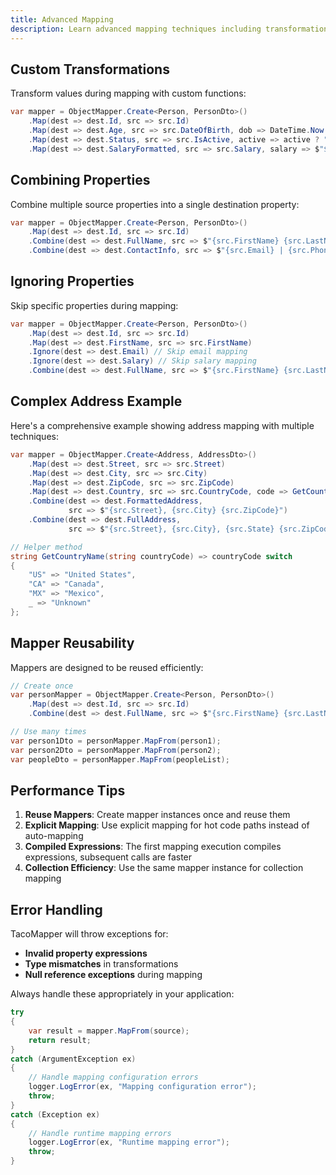 ```yaml
---
title: Advanced Mapping
description: Learn advanced mapping techniques including transformations, combining properties, and ignoring fields.
---
```


## Custom Transformations

Transform values during mapping with custom functions:

```csharp
var mapper = ObjectMapper.Create<Person, PersonDto>()
    .Map(dest => dest.Id, src => src.Id)
    .Map(dest => dest.Age, src => src.DateOfBirth, dob => DateTime.Now.Year - dob.Year)
    .Map(dest => dest.Status, src => src.IsActive, active => active ? "Active" : "Inactive")
    .Map(dest => dest.SalaryFormatted, src => src.Salary, salary => $"${salary:N2}");
```

## Combining Properties

Combine multiple source properties into a single destination property:

```csharp
var mapper = ObjectMapper.Create<Person, PersonDto>()
    .Map(dest => dest.Id, src => src.Id)
    .Combine(dest => dest.FullName, src => $"{src.FirstName} {src.LastName}")
    .Combine(dest => dest.ContactInfo, src => $"{src.Email} | {src.Phone}");
```

## Ignoring Properties

Skip specific properties during mapping:

```csharp
var mapper = ObjectMapper.Create<Person, PersonDto>()
    .Map(dest => dest.Id, src => src.Id)
    .Map(dest => dest.FirstName, src => src.FirstName)
    .Ignore(dest => dest.Email) // Skip email mapping
    .Ignore(dest => dest.Salary) // Skip salary mapping
    .Combine(dest => dest.FullName, src => $"{src.FirstName} {src.LastName}");
```

## Complex Address Example

Here's a comprehensive example showing address mapping with multiple techniques:

```csharp
var mapper = ObjectMapper.Create<Address, AddressDto>()
    .Map(dest => dest.Street, src => src.Street)
    .Map(dest => dest.City, src => src.City)
    .Map(dest => dest.ZipCode, src => src.ZipCode)
    .Map(dest => dest.Country, src => src.CountryCode, code => GetCountryName(code))
    .Combine(dest => dest.FormattedAddress, 
             src => $"{src.Street}, {src.City} {src.ZipCode}")
    .Combine(dest => dest.FullAddress, 
             src => $"{src.Street}, {src.City}, {src.State} {src.ZipCode}, {src.Country}");

// Helper method
string GetCountryName(string countryCode) => countryCode switch
{
    "US" => "United States",
    "CA" => "Canada",
    "MX" => "Mexico",
    _ => "Unknown"
};
```

## Mapper Reusability

Mappers are designed to be reused efficiently:

```csharp
// Create once
var personMapper = ObjectMapper.Create<Person, PersonDto>()
    .Map(dest => dest.Id, src => src.Id)
    .Combine(dest => dest.FullName, src => $"{src.FirstName} {src.LastName}");

// Use many times
var person1Dto = personMapper.MapFrom(person1);
var person2Dto = personMapper.MapFrom(person2);
var peopleDto = personMapper.MapFrom(peopleList);
```

## Performance Tips

1. **Reuse Mappers**: Create mapper instances once and reuse them
2. **Explicit Mapping**: Use explicit mapping for hot code paths instead of auto-mapping
3. **Compiled Expressions**: The first mapping execution compiles expressions, subsequent calls are faster
4. **Collection Efficiency**: Use the same mapper instance for collection mapping

## Error Handling

TacoMapper will throw exceptions for:

- **Invalid property expressions**
- **Type mismatches** in transformations
- **Null reference exceptions** during mapping

Always handle these appropriately in your application:

```csharp
try 
{
    var result = mapper.MapFrom(source);
    return result;
}
catch (ArgumentException ex)
{
    // Handle mapping configuration errors
    logger.LogError(ex, "Mapping configuration error");
    throw;
}
catch (Exception ex)
{
    // Handle runtime mapping errors
    logger.LogError(ex, "Runtime mapping error");
    throw;
}
```
